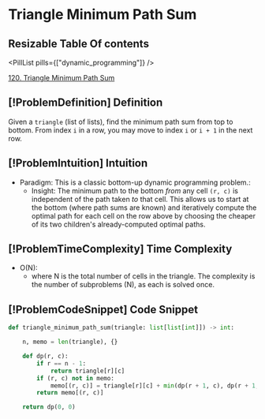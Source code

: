 # Triangle Minimum Path Sum

## Resizable Table Of contents

<DifficultyBadge difficulty="medium" />

<PillList pills={["dynamic_programming"]} />

[120. Triangle Minimum Path Sum](https://leetcode.com/problems/triangle)

## [!ProblemDefinition] Definition

Given a `triangle` (list of lists), find the minimum path sum from top to bottom. From index `i` in a row, you may move to index `i` or `i + 1` in the next row.

## [!ProblemIntuition] Intuition

- Paradigm: This is a classic bottom-up dynamic programming problem.:
    - Insight: The minimum path to the bottom *from* any cell `(r, c)` is independent of the path taken *to* that cell. This allows us to start at the bottom (where path sums are known) and iteratively compute the optimal path for each cell on the row above by choosing the cheaper of its two children's already-computed optimal paths.

## [!ProblemTimeComplexity] Time Complexity

- O(N):
    - where N is the total number of cells in the triangle. The complexity is the number of subproblems (N), as each is solved once.

## [!ProblemCodeSnippet] Code Snippet

```python meta="source=problems/120-triangle/solution.py"
def triangle_minimum_path_sum(triangle: list[list[int]]) -> int:

    n, memo = len(triangle), {}

    def dp(r, c):
        if r == n - 1:
            return triangle[r][c]
        if (r, c) not in memo:
            memo[(r, c)] = triangle[r][c] + min(dp(r + 1, c), dp(r + 1, c + 1))
        return memo[(r, c)]

    return dp(0, 0)
```

